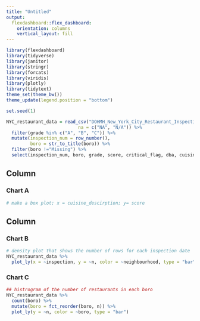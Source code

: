 ```yaml
---
title: "Untitled"
output: 
  flexdashboard::flex_dashboard:
    orientation: columns
    vertical_layout: fill
---
```


```r
library(flexdashboard)
library(tidyverse)
library(janitor)
library(stringr)
library(forcats)
library(viridis)
library(plotly)
library(tidytext)
theme_set(theme_bw())
theme_update(legend.position = "bottom")

```

```r
set.seed(1)

NYC_restaurant_data = read_csv("DOHMH_New_York_City_Restaurant_Inspection_Results.csv.gz", col_types = cols(building = col_character()),
                           na = c("NA", "N/A")) %>%
  filter(grade %in% c("A", "B", "C")) %>% 
  mutate(inspection_num = row_number(),
         boro = str_to_title(boro)) %>% 
  filter(boro !="Missing") %>% 
  select(inspection_num, boro, grade, score, critical_flag, dba, cuisine_description,   zipcode, violation_description, inspection_date)

```

Column {data-width=650}
-----------------------------------------------------------------------

### Chart A

```r
# make a box plot; x = cuisine_descirption; y= score
```

Column {data-width=350}
-----------------------------------------------------------------------

### Chart B

```r
# density plot that shows the number of rows for each inspection date
NYC_restaurant_data %>% 
  plot_ly(x = ~inspection, y = ~n, color = ~neighbourhood, type = "bar")


```

### Chart C

```r
## histrogram of the number of restaurants in each boro
NYC_restaurant_data %>% 
  count(boro) %>% 
  mutate(boro = fct_reorder(boro, n)) %>% 
  plot_ly(y = ~n, color = ~boro, type = "bar")
```

